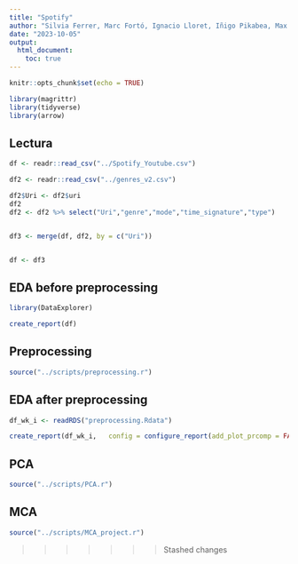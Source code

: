 ---
title: "Spotify"
author: "Silvia Ferrer, Marc Fortó, Ignacio Lloret, Iñigo Pikabea, Max Ticó and Rong Xing"
date: "2023-10-05"
output: 
  html_document:
    toc: true
---


```{r setup, include=FALSE}
knitr::opts_chunk$set(echo = TRUE)

library(magrittr)
library(tidyverse)
library(arrow)

```

## Lectura


```{r lectura, include=FALSE}
df <- readr::read_csv("../Spotify_Youtube.csv")

df2 <- readr::read_csv("../genres_v2.csv")

df2$Uri <- df2$uri
df2
df2 <- df2 %>% select("Uri","genre","mode","time_signature","type")


df3 <- merge(df, df2, by = c("Uri"))


df <- df3
```
## EDA before preprocessing

```{r EDA b prpr}
library(DataExplorer)

create_report(df)
```


## Preprocessing


```{r preprocessing, include=FALSE}
source("../scripts/preprocessing.r")
```


## EDA after preprocessing

```{r EDA b prpr}
df_wk_i <- readRDS("preprocessing.Rdata")

create_report(df_wk_i,   config = configure_report(add_plot_prcomp = FALSE))
```

## PCA

```{r PCA}
source("../scripts/PCA.r")
```

## MCA

```{r PCA}
source("../scripts/MCA_project.r")
```

>>>>>>> Stashed changes
